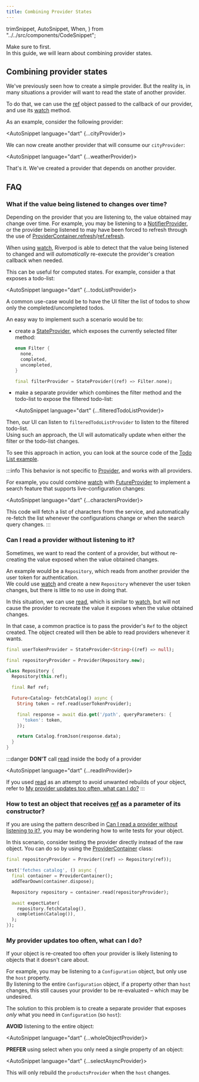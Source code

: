 ```yaml
---
title: Combining Provider States
---
```


  trimSnippet,
  AutoSnippet,
  When,
} from "../../src/components/CodeSnippet";

Make sure to <Link documentID="concepts/providers"/> first.  
In this guide, we will learn about combining provider states.

## Combining provider states

We've previously seen how to create a simple provider. But the reality is,
in many situations a provider will want to read the state of another provider.

To do that, we can use the [ref] object passed to the callback of our provider,
and use its [watch] method.

As an example, consider the following provider:

<AutoSnippet language="dart" {...cityProvider}></AutoSnippet>

We can now create another provider that will consume our `cityProvider`:

<AutoSnippet language="dart" {...weatherProvider}></AutoSnippet>

That's it. We've created a provider that depends on another provider.

## FAQ

### What if the value being listened to changes over time?

Depending on the provider that you are listening to, the value obtained may
change over time.
For example, you may be listening to a [NotifierProvider], or the provider
being listened to may have been forced to refresh through the use of
[ProviderContainer.refresh]/[ref.refresh].

When using [watch], Riverpod is able to detect that the value being listened to changed
and will _automatically_ re-execute the provider's creation callback when needed.

This can be useful for computed states.
For example, consider a <Link documentID="providers/notifier_provider"/> that exposes a todo-list:

<AutoSnippet language="dart" {...todoListProvider}></AutoSnippet>

A common use-case would be to have the UI filter the list of todos to show
only the completed/uncompleted todos.

An easy way to implement such a scenario would be to:

- create a [StateProvider], which exposes the currently selected filter method:

  ```dart
  enum Filter {
    none,
    completed,
    uncompleted,
  }

  final filterProvider = StateProvider((ref) => Filter.none);
  ```

- make a separate provider which combines the filter method and the todo-list
  to expose the filtered todo-list:

  <AutoSnippet language="dart" {...filteredTodoListProvider}></AutoSnippet>

Then, our UI can listen to `filteredTodoListProvider` to listen to the filtered todo-list.  
Using such an approach, the UI will automatically update when either the filter
or the todo-list changes.

To see this approach in action, you can look at the source code of the [Todo List
example](https://github.com/rrousselGit/riverpod/tree/master/examples/todos).

:::info
This behavior is not specific to [Provider], and works with all providers.

For example, you could combine [watch] with [FutureProvider] to implement a search
feature that supports live-configuration changes:

<AutoSnippet language="dart" {...charactersProvider}></AutoSnippet>

This code will fetch a list of characters from the service, and automatically
re-fetch the list whenever the configurations change or when the search query changes.
:::

### Can I read a provider without listening to it?

Sometimes, we want to read the content of a provider, but without re-creating
the value exposed when the value obtained changes.

An example would be a `Repository`, which reads from another provider the user token
for authentication.  
We could use [watch] and create a new `Repository` whenever the user token changes,
but there is little to no use in doing that.

In this situation, we can use [read], which is similar to [watch], but will not
cause the provider to recreate the value it exposes when the value obtained changes.

In that case, a common practice is to pass the provider's `Ref` to the object created.
The object created will then be able to read providers whenever it wants.

```dart
final userTokenProvider = StateProvider<String>((ref) => null);

final repositoryProvider = Provider(Repository.new);

class Repository {
  Repository(this.ref);

  final Ref ref;

  Future<Catalog> fetchCatalog() async {
    String token = ref.read(userTokenProvider);

    final response = await dio.get('/path', queryParameters: {
      'token': token,
    });

    return Catalog.fromJson(response.data);
  }
}
```

:::danger **DON'T** call [read] inside the body of a provider

<AutoSnippet language="dart" {...readInProvider}></AutoSnippet>

If you used [read] as an attempt to avoid unwanted rebuilds of your object,
refer to [My provider updates too often, what can I do?](#my-provider-updates-too-often-what-can-i-do)
:::

### How to test an object that receives [ref] as a parameter of its constructor?

If you are using the pattern described in [Can I read a provider without listening to it?](#can-i-read-a-provider-without-listening-to-it),
you may be wondering how to write tests for your object.

In this scenario, consider testing the provider directly instead of the raw object.
You can do so by using the [ProviderContainer] class:

```dart
final repositoryProvider = Provider((ref) => Repository(ref));

test('fetches catalog', () async {
  final container = ProviderContainer();
  addTearDown(container.dispose);

  Repository repository = container.read(repositoryProvider);

  await expectLater(
    repository.fetchCatalog(),
    completion(Catalog()),
  );
});
```

### My provider updates too often, what can I do?

If your object is re-created too often your provider is likely listening
to objects that it doesn't care about.

For example, you may be listening to a `Configuration` object, but only use the `host`
property.  
By listening to the entire `Configuration` object, if a property other than `host`
changes, this still causes your provider to be re-evaluated – which may be
undesired.

The solution to this problem is to create a separate provider that exposes _only_
what you need in `Configuration` (so `host`):

**AVOID** listening to the entire object:

<AutoSnippet language="dart" {...wholeObjectProvider}></AutoSnippet>

**PREFER** using select when you only need a single property of an object:

<AutoSnippet language="dart" {...selectAsyncProvider}></AutoSnippet>

This will only rebuild the `productsProvider` when the `host` changes.

[provider]: ../providers/provider
[stateprovider]: ../providers/state_provider
[futureprovider]: ../providers/future_provider
[statenotifierprovider]: ../providers/state_notifier_provider
[notifierProvider]: ../providers/notifier_provider
[ref]: https://pub.dev/documentation/riverpod/latest/riverpod/Ref-class.html
[watch]: https://pub.dev/documentation/riverpod/latest/riverpod/Ref/watch.html
[read]: https://pub.dev/documentation/riverpod/latest/riverpod/Ref/read.html
[providercontainer.refresh]: https://pub.dev/documentation/riverpod/latest/riverpod/ProviderContainer/refresh.html
[ref.refresh]: https://pub.dev/documentation/flutter_riverpod/latest/flutter_riverpod/WidgetRef/refresh.html
[providercontainer]: https://pub.dev/documentation/riverpod/latest/riverpod/ProviderContainer-class.html
